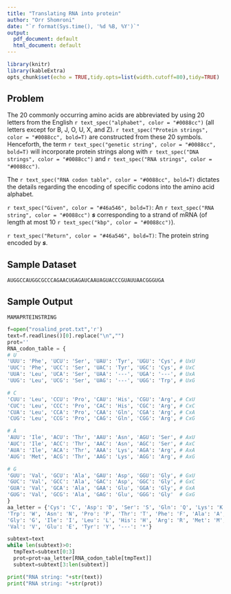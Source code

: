 ---
title: "Translating RNA into protein"
author: "Orr Shomroni"
date: "`r format(Sys.time(), '%d %B, %Y')`"
output:
  pdf_document: default
  html_document: default
---

```{r setup, include=FALSE}
library(knitr)
library(kableExtra)
opts_chunk$set(echo = TRUE,tidy.opts=list(width.cutoff=80),tidy=TRUE)
```

## Problem

The 20 commonly occurring amino acids are abbreviated by using 20 letters from the English `r text_spec("alphabet", color = "#0088cc")` (all letters except for B, J, O, U, X, and Z). `r text_spec("Protein strings", color = "#0088cc", bold=T)` are constructed from these 20 symbols. Henceforth, the term `r text_spec("genetic string", color = "#0088cc", bold=T)` will incorporate protein strings along with `r text_spec("DNA strings", color = "#0088cc")` and `r text_spec("RNA strings", color = "#0088cc")`.

The `r text_spec("RNA codon table", color = "#0088cc", bold=T)` dictates the details regarding the encoding of specific codons into the amino acid alphabet.

`r text_spec("Given", color = "#46a546", bold=T)`: An `r text_spec("RNA string", color = "#0088cc")` ***s*** corresponding to a strand of mRNA (of length at most 10 `r text_spec("kbp", color = "#0088cc")`).

`r text_spec("Return", color = "#46a546", bold=T)`: The protein string encoded by ***s***.

## Sample Dataset

`AUGGCCAUGGCGCCCAGAACUGAGAUCAAUAGUACCCGUAUUAACGGGUGA`

## Sample Output

`MAMAPRTEINSTRING`

```{python}
f=open("rosalind_prot.txt",'r')
text=f.readlines()[0].replace("\n","")
prot=''
RNA_codon_table = {
# U
'UUU': 'Phe', 'UCU': 'Ser', 'UAU': 'Tyr', 'UGU': 'Cys', # UxU
'UUC': 'Phe', 'UCC': 'Ser', 'UAC': 'Tyr', 'UGC': 'Cys', # UxC
'UUA': 'Leu', 'UCA': 'Ser', 'UAA': '---', 'UGA': '---', # UxA
'UUG': 'Leu', 'UCG': 'Ser', 'UAG': '---', 'UGG': 'Trp', # UxG

# C
'CUU': 'Leu', 'CCU': 'Pro', 'CAU': 'His', 'CGU': 'Arg', # CxU
'CUC': 'Leu', 'CCC': 'Pro', 'CAC': 'His', 'CGC': 'Arg', # CxC
'CUA': 'Leu', 'CCA': 'Pro', 'CAA': 'Gln', 'CGA': 'Arg', # CxA
'CUG': 'Leu', 'CCG': 'Pro', 'CAG': 'Gln', 'CGG': 'Arg', # CxG

# A
'AUU': 'Ile', 'ACU': 'Thr', 'AAU': 'Asn', 'AGU': 'Ser', # AxU
'AUC': 'Ile', 'ACC': 'Thr', 'AAC': 'Asn', 'AGC': 'Ser', # AxC
'AUA': 'Ile', 'ACA': 'Thr', 'AAA': 'Lys', 'AGA': 'Arg', # AxA
'AUG': 'Met', 'ACG': 'Thr', 'AAG': 'Lys', 'AGG': 'Arg', # AxG

# G
'GUU': 'Val', 'GCU': 'Ala', 'GAU': 'Asp', 'GGU': 'Gly', # GxU
'GUC': 'Val', 'GCC': 'Ala', 'GAC': 'Asp', 'GGC': 'Gly', # GxC
'GUA': 'Val', 'GCA': 'Ala', 'GAA': 'Glu', 'GGA': 'Gly', # GxA
'GUG': 'Val', 'GCG': 'Ala', 'GAG': 'Glu', 'GGG': 'Gly'  # GxG
}
aa_letter = {'Cys': 'C', 'Asp': 'D', 'Ser': 'S', 'Gln': 'Q', 'Lys': 'K',
'Trp': 'W', 'Asn': 'N', 'Pro': 'P', 'Thr': 'T', 'Phe': 'F', 'Ala': 'A',
'Gly': 'G', 'Ile': 'I', 'Leu': 'L', 'His': 'H', 'Arg': 'R', 'Met': 'M',
'Val': 'V', 'Glu': 'E', 'Tyr': 'Y', '---': '*'}

subtext=text
while len(subtext)>0:
  tmpText=subtext[0:3]
  prot=prot+aa_letter[RNA_codon_table[tmpText]]
  subtext=subtext[3:len(subtext)]

print("RNA string: "+str(text))
print("RNA string: "+str(prot))
```
